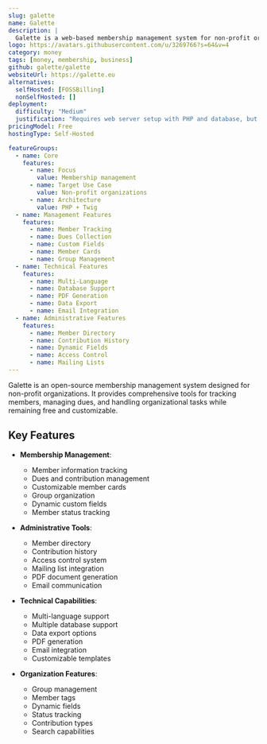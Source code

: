 ```yaml
---
slug: galette
name: Galette
description: |
  Galette is a web-based membership management system for non-profit organizations, offering features like member tracking, dues collection, and customizable fields while being free and open source.
logo: https://avatars.githubusercontent.com/u/3269766?s=64&v=4
category: money
tags: [money, membership, business]
github: galette/galette
websiteUrl: https://galette.eu
alternatives:
  selfHosted: [FOSSBilling]
  nonSelfHosted: []
deployment:
  difficulty: "Medium"
  justification: "Requires web server setup with PHP and database, but has good documentation."
pricingModel: Free
hostingType: Self-Hosted

featureGroups:
  - name: Core
    features:
      - name: Focus
        value: Membership management
      - name: Target Use Case
        value: Non-profit organizations
      - name: Architecture
        value: PHP + Twig
  - name: Management Features
    features:
      - name: Member Tracking
      - name: Dues Collection
      - name: Custom Fields
      - name: Member Cards
      - name: Group Management
  - name: Technical Features
    features:
      - name: Multi-Language
      - name: Database Support
      - name: PDF Generation
      - name: Data Export
      - name: Email Integration
  - name: Administrative Features
    features:
      - name: Member Directory
      - name: Contribution History
      - name: Dynamic Fields
      - name: Access Control
      - name: Mailing Lists
---
```


Galette is an open-source membership management system designed for non-profit organizations. It provides comprehensive tools for tracking members, managing dues, and handling organizational tasks while remaining free and customizable.

## Key Features

- **Membership Management**:

  - Member information tracking
  - Dues and contribution management
  - Customizable member cards
  - Group organization
  - Dynamic custom fields
  - Member status tracking

- **Administrative Tools**:

  - Member directory
  - Contribution history
  - Access control system
  - Mailing list integration
  - PDF document generation
  - Email communication

- **Technical Capabilities**:

  - Multi-language support
  - Multiple database support
  - Data export options
  - PDF generation
  - Email integration
  - Customizable templates

- **Organization Features**:
  - Group management
  - Member tags
  - Dynamic fields
  - Status tracking
  - Contribution types
  - Search capabilities
